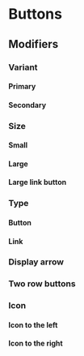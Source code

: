 
<Meta of={ButtonsStories} />

# Buttons <Badges of={ButtonsStories} />

<Canvas of={ButtonsStories.Default} />
<Controls of={ButtonsStories.Default} />

## Modifiers

### Variant
#### Primary
<Canvas of={ButtonsStories.Default} />

#### Secondary
<Canvas of={ButtonsStories.Secondary} />

### Size
#### Small
<Canvas of={ButtonsStories.SmallButton} />

#### Large
<Canvas of={ButtonsStories.LargeButton} />

#### Large link button
<Canvas of={ButtonsStories.LargeLinkButton} />

### Type
#### Button
<Canvas of={ButtonsStories.Button} />

#### Link
<Canvas of={ButtonsStories.LinkButton} />

### Display arrow
<Canvas of={ButtonsStories.WithArrow} />

### Two row buttons
<Canvas of={ButtonsStories.TwoRowButton} />

### Icon
#### Icon to the left
<Canvas of={ButtonsStories.WithIcon} />

#### Icon to the right
<Canvas of={ButtonsStories.WithIconAfter} />
